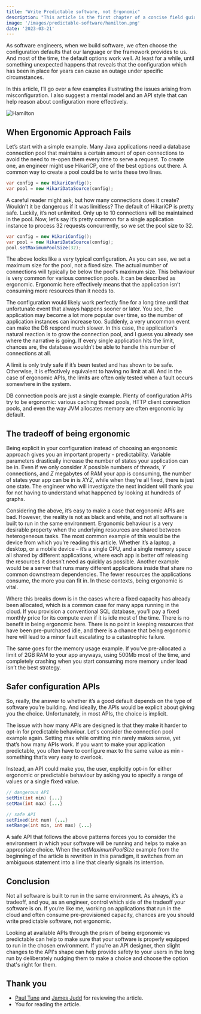 ```yaml
---
title: "Write Predictable software, not Ergonomic"
description: "This article is the first chapter of a concise field guide for running and supporting JVM applications, focusing on memory. The guide focuses on the most practical aspects of dealing with JVM applications, primarily server-side ones."
image: '/images/predictable-software/hamilton.png'
date: '2023-03-21'
---
```



As software engineers, when we build software, we often choose the configuration defaults that our language or the framework provides to us. And most of the time, the default options work well. At least for a while, until something unexpected happens that reveals that the configuration which has been in place for years can cause an outage under specific circumstances.

In this article, I’ll go over a few examples illustrating the issues arising from misconfiguration. I also suggest a mental model and an API style that can help reason about configuration more effectively.

![Hamilton](/images/predictable-software/hamilton.png)

<Quote
    quote="I'd rather be divisive than indecisive. Drop the niceties."
    attribution="Lin Manuel Miranda, Alexander Hamilton"
/>

## When Ergonomic Approach Fails

Let’s start with a simple example. Many Java applications need a database connection pool that maintains a certain amount of open connections to avoid the need to re-open them every time to serve a request. To create one, an engineer might use HikariCP, one of the best options out there. A common way to create a pool could be to write these two lines.

```java
var config = new HikariConfig();
var pool = new HikariDataSource(config);
```

A careful reader might ask, but how many connections does it create? Wouldn't it be dangerous if it was limitless? The default of HikariCP is pretty safe. Luckily, it’s not unlimited. Only up to 10 connections will be maintained in the pool. Now, let’s say it’s pretty common for a single application instance to process 32 requests concurrently, so we set the pool size to 32.

```java
var config = new HikariConfig();
var pool = new HikariDataSource(config);
pool.setMaximumPoolSize(32);
```

The above looks like a very typical configuration. As you can see, we set a maximum size for the pool, not a fixed size. The actual number of connections will typically be below the pool's maximum size. This behaviour is very common for various connection pools. It can be described as ergonomic. Ergonomic here effectively means that the application isn’t consuming more resources than it needs to.

The configuration would likely work perfectly fine for a long time until that unfortunate event that always happens sooner or later. You see, the application may become a lot more popular over time, so the number of application instances can increase too. Suddenly, a very uncommon event can make the DB respond much slower. In this case, the application's natural reaction is to grow the connection pool, and I guess you already see where the narrative is going. If every single application hits the limit, chances are, the database wouldn’t be able to handle this number of connections at all.

A limit is only truly safe if it’s been tested and has shown to be safe. Otherwise, it is effectively equivalent to having no limit at all. And in the case of ergonomic APIs, the limits are often only tested when a fault occurs somewhere in the system.

DB connection pools are just a single example. Plenty of configuration APIs try to be ergonomic: various caching thread pools, HTTP client connection pools, and even the way JVM allocates memory are often ergonomic by default.

## The tradeoff of being ergonomic

Being explicit in your configuration instead of choosing an ergonomic approach gives you an important property - predictability. Variable parameters drastically increase the number of states your application can be in. Even if we only consider *X* possible numbers of threads, *Y* connections, and *Z* megabytes of RAM your app is consuming, the number of states your app can be in is *X*Y*Z*, while when they’re all fixed, there is just one state. The engineer who will investigate the next incident will thank you for not having to understand what happened by looking at hundreds of graphs.

Considering the above, it’s easy to make a case that ergonomic APIs are bad. However, the reality is not as black and white, and not all software is built to run in the same environment. Ergonomic behaviour is a very desirable property when the underlying resources are shared between heterogeneous tasks. The most common example of this would be the device from which you’re reading this article. Whether it’s a laptop, a desktop, or a mobile device – it’s a single CPU, and a single memory space all shared by different applications, where each app is better off releasing the resources it doesn’t need as quickly as possible. Another example would be a server that runs many different applications inside that share no common downstream dependencies. The fewer resources the applications consume, the more you can fit in. In these contexts, being ergonomic is vital.

Where this breaks down is in the cases where a fixed capacity has already been allocated, which is a common case for many apps running in the cloud. If you provision a conventional SQL database, you’ll pay a fixed monthly price for its compute even if it is idle most of the time. There is no benefit in being ergonomic here. There is no point in keeping resources that have been pre-purchased idle, and there is a chance that being ergonomic here will lead to a minor fault escalating to a catastrophic failure.

The same goes for the memory usage example. If you’ve pre-allocated a limit of 2GB RAM to your app anyways, using 500Mb most of the time, and completely crashing when you start consuming more memory under load isn’t the best strategy.

## Safer configuration APIs

So, really, the answer to whether it’s a good default depends on the type of software you’re building. And ideally, the APIs would be explicit about giving you the choice. Unfortunately, in most APIs, the choice is implicit.

The issue with how many APIs are designed is that they make it harder to opt-in for predictable behaviour. Let's consider the connection pool example again. Setting max while omitting min rarely makes sense, yet that’s how many APIs work. If you want to make your application predictable, you often have to configure max to the same value as min - something that’s very easy to overlook.

Instead, an API could make you, the user, explicitly opt-in for either ergonomic or predictable behaviour by asking you to specify a range of values or a single fixed value.

```java
// dangerous API
setMin(int min) {...}
setMax(int max) {...}

// safe API
setFixed(int num) {...}
setRange(int min, int max) {...}
```

A safe API that follows the above patterns forces you to consider the environment in which your software will be running and helps to make an appropriate choice. When the *setMaximumPoolSize* example from the beginning of the article is rewritten in this paradigm, it switches from an ambiguous statement into a line that clearly signals its intention.

## Conclusion

Not all software is built to run in the same environment. As always, it’s a tradeoff, and you, as an engineer, control which side of the tradeoff your software is on. If you’re like me, working on applications that run in the cloud and often consume pre-provisioned capacity, chances are you should write predictable software, not ergonomic.

Looking at available APIs through the prism of being ergonomic vs predictable can help to make sure that your software is properly equipped to run in the chosen environment. If you're an API designer, then slight changes to the API's shape can help provide safety to your users in the long run by deliberately nudging them to make a choice and choose the option that's right for them.

## Thank you

- [Paul Tune](https://twitter.com/ptuls) and [James Judd](https://twitter.com/Juddling) for reviewing the article.
- You for reading the article.